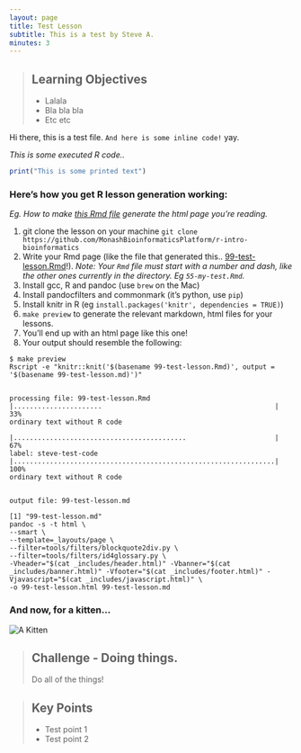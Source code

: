 ```yaml
---
layout: page
title: Test Lesson
subtitle: This is a test by Steve A.
minutes: 3
---
```


> ## Learning Objectives {.objectives}
> * Lalala
> * Bla bla bla
> * Etc etc

Hi there, this is a test file. `And here is some inline code!` yay.

*This is some executed R code..*

```r
print("This is some printed text")
```

### Here's how you get R lesson generation working:
_Eg. How to make [this Rmd file](https://raw.githubusercontent.com/steveandroulakis/r-novice-inflammation/gh-pages/99-test-lesson.Rmd) generate the html page you're reading._

1. git clone the lesson on your machine `git clone https://github.com/MonashBioinformaticsPlatform/r-intro-bioinformatics`
2. Write your Rmd page (like the file that generated this.. [99-test-lesson.Rmd](99-test-lesson.Rmd)!). *Note: Your `Rmd` file must start with a number and dash, like the other ones currently in the directory. Eg `55-my-test.Rmd`.*
3. Install gcc, R and pandoc (use `brew` on the Mac)
4. Install pandocfilters and commonmark (it's python, use `pip`)
5. Install knitr in R (eg `install.packages('knitr', dependencies = TRUE)`)
6. `make preview` to generate the relevant markdown, html files for your lessons.
7. You'll end up with an html page like this one!
8. Your output should resemble the following:

```
$ make preview
Rscript -e "knitr::knit('$(basename 99-test-lesson.Rmd)', output = '$(basename 99-test-lesson.md)')"


processing file: 99-test-lesson.Rmd
|......................                                           |  33%
ordinary text without R code

|...........................................                      |  67%
label: steve-test-code
|.................................................................| 100%
ordinary text without R code


output file: 99-test-lesson.md

[1] "99-test-lesson.md"
pandoc -s -t html \
--smart \
--template=_layouts/page \
--filter=tools/filters/blockquote2div.py \
--filter=tools/filters/id4glossary.py \
-Vheader="$(cat _includes/header.html)" -Vbanner="$(cat _includes/banner.html)" -Vfooter="$(cat _includes/footer.html)" -Vjavascript="$(cat _includes/javascript.html)" \
-o 99-test-lesson.html 99-test-lesson.md
```

### And now, for a kitten...
<img src="fig/kitten.png" alt="A Kitten" />

> ## Challenge - Doing things. {.challenge}
>
> Do all of the things!

> ## Key Points {.callout}
>
> * Test point 1
> * Test point 2
